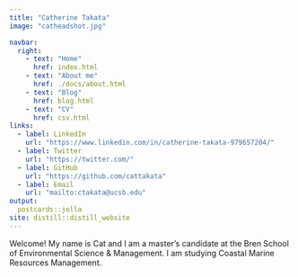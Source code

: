 ```yaml
---
title: "Catherine Takata"
image: "catheadshot.jpg"

navbar:
  right:
    - text: "Home"
      href: index.html
    - text: "About me"
      href: ./docs/about.html
    - text: "Blog"
      href: blog.html
    - text: "CV"
      href: csv.html
links:
  - label: LinkedIn
    url: "https://www.linkedin.com/in/catherine-takata-979657204/"
  - label: Twitter
    url: "https://twitter.com/"
  - label: GitHub
    url: "https://github.com/cattakata"
  - label: Email
    url: "mailto:ctakata@ucsb.edu"
output:
  postcards::jolla
site: distill::distill_website
---
```

 
Welcome! My name is Cat and I am a master's candidate at the Bren School of Environmental Science & Management. I am studying Coastal Marine Resources Management. 